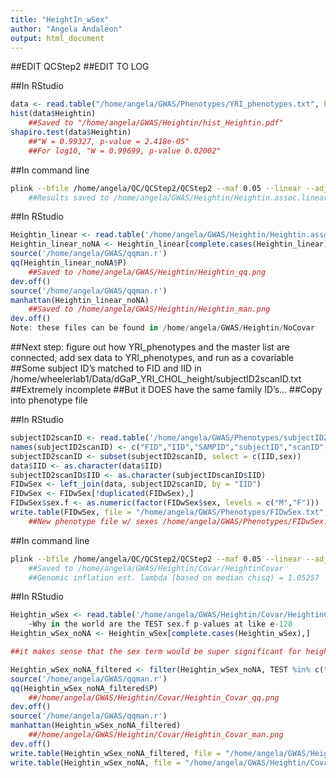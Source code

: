 ---
title: "HeightIn_wSex"
author: "Angela Andaleon"
output: html_document
---
##EDIT QCStep2
##EDIT TO LOG

##In RStudio

```{r Height w/o sex}
data <- read.table("/home/angela/GWAS/Phenotypes/YRI_phenotypes.txt", header = T)
hist(data$Heightin)
	##Saved to "/home/angela/GWAS/Heightin/hist_Heightin.pdf"
shapiro.test(data$Heightin)
	##"W = 0.99327, p-value = 2.418e-05"
	##For log10, "W = 0.99699, p-value 0.02002"
```

##In command line

```{bash pheno}
plink --bfile /home/angela/QC/QCStep2/QCStep2 --maf 0.05 --linear --adjust --pheno /home/angela/GWAS/Phenotypes/YRI_phenotypes.txt --pheno-name Heightin --out /home/angela/GWAS/Heightin/Heightin
	##Results saved to /home/angela/GWAS/Heightin/Heightin.assoc.linear
```

##In RStudio

```{r Heightin}
Heightin_linear <- read.table('/home/angela/GWAS/Heightin/Heightin.assoc.linear', header = T)
Heightin_linear_noNA <- Heightin_linear[complete.cases(Heightin_linear),]
source('/home/angela/GWAS/qqman.r')
qq(Heightin_linear_noNA$P)
	##Saved to /home/angela/GWAS/Heightin/Heightin_qq.png
dev.off()
source('/home/angela/GWAS/qqman.r')
manhattan(Heightin_linear_noNA)
	##Saved to /home/angela/GWAS/Heightin/Heightin_man.png
dev.off()
Note: these files can be found in /home/angela/GWAS/Heightin/NoCovar
```

##Next step: figure out how YRI_phenotypes and the master list are connected, add sex data to YRI_phenotypes, and run as a covariable
##Some subject ID's matched to FID and IID in /home/wheelerlab1/Data/dGaP_YRI_CHOL_height/subjectID2scanID.txt
	##Extremely incomplete 
	##But it DOES have the same family ID's...
	##Copy into phenotype file

##In RStudio

```{r height w/ sex}
subjectID2scanID <- read.table('/home/angela/GWAS/Phenotypes/subjectID2scanID.txt', header = T)
names(subjectID2scanID) <- c("FID","IID","SAMPID","subjectID","scanID","sex","phrasing.type")
subjectID2scanID <- subset(subjectID2scanID, select = c(IID,sex))
data$IID <- as.character(data$IID)
subjectID2scanID$IID <- as.character(subjectIDscanID$IID)
FIDwSex <- left_join(data, subjectID2scanID, by = "IID")
FIDwSex <- FIDwSex[!duplicated(FIDwSex),]
FIDwSex$sex.f <- as.numeric(factor(FIDwSex$sex, levels = c("M","F")))
write.table(FIDwSex, file = "/home/angela/GWAS/Phenotypes/FIDwSex.txt", quote = FALSE, row.names = FALSE)
	##New phenotype file w/ sexes /home/angela/GWAS/Phenotypes/FIDwSex.txt
```

##In command line

```{bash pheno}
plink --bfile /home/angela/QC/QCStep2/QCStep2 --maf 0.05 --linear --adjust --pheno /home/angela/GWAS/Phenotypes/FIDwSex.txt --pheno-name Heightin --covar /home/angela/GWAS/Phenotypes/FIDwSex.txt --covar-name sex.f --out /home/angela/GWAS/Heightin/Covar/HeightinCovar
	##Saved to /home/angela/GWAS/Heightin/Covar/HeightinCovar
	##Genomic inflation est. lambda (based on median chisq) = 1.05257
```

##In RStudio

```{r Height w/ sex}
Heightin_wSex <- read.table('/home/angela/GWAS/Heightin/Covar/HeightinCovar.assoc.linear', header = T)
	~Why in the world are the TEST sex.f p-values at like e-128
Heightin_wSex_noNA <- Heightin_wSex[complete.cases(Heightin_wSex),]

##it makes sense that the sex term would be super significant for height. You'll want to filter the `.linear` file and only plot the `ADD` row p-values-these are the SNP p-values. The super low p-values are the sex effect p-values."

Heightin_wSex_noNA_filtered <- filter(Heightin_wSex_noNA, TEST %in% c("ADD"))
source('/home/angela/GWAS/qqman.r')
qq(Heightin_wSex_noNA_filtered$P)
	##/home/angela/GWAS/Heightin/Covar/Heightin_Covar_qq.png
dev.off()
source('/home/angela/GWAS/qqman.r')
manhattan(Heightin_wSex_noNA_filtered)
	##/home/angela/GWAS/Heightin/Covar/Heightin_Covar_man.png
dev.off()
write.table(Heightin_wSex_noNA_filtered, file = "/home/angela/GWAS/Heightin/Covar/Heightin_wSex_noNA_filtered.txt", quote = FALSE, row.names = FALSE)
write.table(Heightin_wSex_noNA, file = "/home/angela/GWAS/Heightin/Covar/Heightin_wSex_noNA.txt", quote = FALSE, row.names = FALSE)
```
